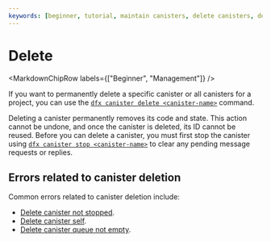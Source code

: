 ```yaml
---
keywords: [beginner, tutorial, maintain canisters, delete canisters, delete]
---
```



# Delete

<MarkdownChipRow labels={["Beginner", "Management"]} />

If you want to permanently delete a specific <GlossaryTooltip>canister</GlossaryTooltip> or all canisters for a project, you can use the [`dfx canister delete <canister-name>`](/docs/current/building-dapps/developer-tools/dfx/dfx-canister#dfx-canister-delete) command.

Deleting a canister permanently removes its code and state. This action cannot be undone, and once the canister is deleted, its ID cannot be reused. Before you can delete a canister, you must first stop the canister using [`dfx canister stop <canister-name>`](/docs/current/building-dapps/developer-tools/dfx/dfx-canister#dfx-canister-stop) to clear any pending message requests or replies.

## Errors related to canister deletion

Common errors related to canister deletion include:

- [Delete canister not stopped](/docs/current/references/execution-errors#delete-canister-not-stopped).
- [Delete canister self](/docs/current/references/execution-errors#delete-canister-self).
- [Delete canister queue not empty](/docs/current/references/execution-errors#delete-canister-queue-not-empty).
